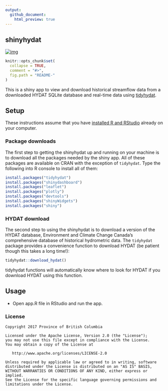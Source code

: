 ```yaml
---
output: 
  github_document:
    html_preview: true
---
```


<!-- README.md is generated from README.Rmd. Please edit that file -->

## shinyhydat

[![img](https://img.shields.io/badge/Lifecycle-Experimental-339999)](https://github.com/bcgov/repomountie/blob/master/doc/lifecycle-badges.md)

```r
knitr::opts_chunk$set(
  collapse = TRUE,
  comment = "#>",
  fig.path = "README-"
)
```



This is a shiny app to view and download historical streamflow data from a downloaded HYDAT SQLite database and real-time data using [tidyhydat](https://github.com/ropensci/tidyhydat).

## Setup
These instructions assume that you have [installed R and RStudio](https://github.com/bcgov/bcgov-data-science-resources/wiki/Installing-R-&-RStudio) already on your computer.

### Package downloads
The first step to getting the shinyhydat up and running on your machine is to download all the packages needed by the shiny app. All of these packages are available on CRAN with the exception of `tidyhydat`. Type the following into R console to install all of them:
```r
install.packages("tidyhydat")
install.packages("shinydashboard")
install.packages("leaflet")
install.packages("plotly")
install.packages("devtools")
install.packages("shinyWidgets")
install.packages("shiny")

```

### HYDAT download
The second step to using the shinyhydat is to download a version of the HYDAT database, Environment and Climate Change Canada's comprehensive database of historical hydrometric data. The `tidyhydat` package provides a convenience function to download HYDAT (be patient though this takes a long time!):
```r
tidyhydat::download_hydat()
```

tidyhydat functions will automatically know where to look for HYDAT if you download HYDAT using this function.

## Usage

- Open app.R file in RStudio and run the app.


### License

    Copyright 2017 Province of British Columbia

    Licensed under the Apache License, Version 2.0 (the "License");
    you may not use this file except in compliance with the License.
    You may obtain a copy of the License at 

       http://www.apache.org/licenses/LICENSE-2.0

    Unless required by applicable law or agreed to in writing, software
    distributed under the License is distributed on an "AS IS" BASIS,
    WITHOUT WARRANTIES OR CONDITIONS OF ANY KIND, either express or implied.
    See the License for the specific language governing permissions and
    limitations under the License.
